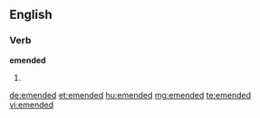 ==English==

===Verb===
'''emended'''

# {{past of|emend}}

[[de:emended]]
[[et:emended]]
[[hu:emended]]
[[mg:emended]]
[[te:emended]]
[[vi:emended]]